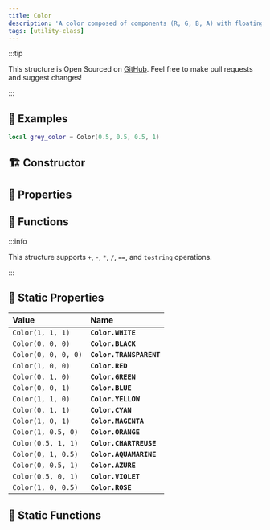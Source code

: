 ```yaml
---
title: Color
description: 'A color composed of components (R, G, B, A) with floating point precision.'
tags: [utility-class]
---
```



<HeaderDeclaration class_data={ClassData} />

:::tip

This structure is Open Sourced on [GitHub](https://github.com/nanos-world/nanos-world-lua-lib). Feel free to make pull requests and suggest changes!

:::


## 🎒 Examples

```lua
local grey_color = Color(0.5, 0.5, 0.5, 1)
```


## 🏗️ Constructor

<ConstructorDeclaration class_data={ClassData} />


## 🧽 Properties

<PropertiesDeclaration class_data={ClassData} />


## 🦠 Functions

:::info

This structure supports `+`, `-`, `*`, `/`, `==`, and `tostring` operations.

:::

<FunctionsDeclaration class_data={ClassData} />


## 🧽 Static Properties

| **Value** | **Name** |
| :--- | :--- |
| `Color(1, 1, 1)` | **`Color.WHITE`** |
| `Color(0, 0, 0)` | **`Color.BLACK`** |
| `Color(0, 0, 0, 0)` | **`Color.TRANSPARENT`** |
| `Color(1, 0, 0)` | **`Color.RED`** |
| `Color(0, 1, 0)` | **`Color.GREEN`** |
| `Color(0, 0, 1)` | **`Color.BLUE`** |
| `Color(1, 1, 0)` | **`Color.YELLOW`** |
| `Color(0, 1, 1)` | **`Color.CYAN`** |
| `Color(1, 0, 1)` | **`Color.MAGENTA`** |
| `Color(1, 0.5, 0)` | **`Color.ORANGE`** |
| `Color(0.5, 1, 1)` | **`Color.CHARTREUSE`** |
| `Color(0, 1, 0.5)` | **`Color.AQUAMARINE`** |
| `Color(0, 0.5, 1)` | **`Color.AZURE`** |
| `Color(0.5, 0, 1)` | **`Color.VIOLET`** |
| `Color(1, 0, 0.5)` | **`Color.ROSE`** |


## 🦠 Static Functions

<StaticFunctionsDeclaration class_data={ClassData} />
